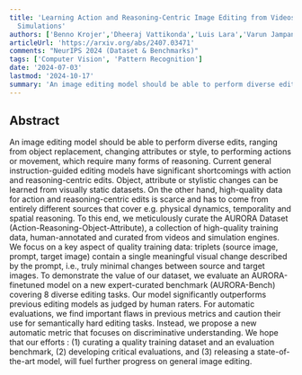 ```yaml
---
title: 'Learning Action and Reasoning-Centric Image Editing from Videos and
  Simulations'
authors: ['Benno Krojer','Dheeraj Vattikonda','Luis Lara','Varun Jampani','Eva Portelance','Chris Pal','Siva Reddy']
articleUrl: 'https://arxiv.org/abs/2407.03471'
comments: "NeurIPS 2024 (Dataset & Benchmarks)"
tags: ['Computer Vision', 'Pattern Recognition']
date: '2024-07-03'
lastmod: '2024-10-17'
summary: 'An image editing model should be able to perform diverse edits, ranging from object replacement, changing attributes or style, to performing actions or movement, which require many forms of reasoning. Current general instruction-guided editing models have significant shortcomings with action and reasoning-centric edits. Object, attribute or stylistic changes can be learned from visually static datasets. On the other hand, high-quality data for action and reasoning-centric edits is scarce and has to come from entirely different sources that cover e.g. physical dynamics, temporality and spatial reasoning. To this end, we meticulously curate the AURORA Dataset (Action-Reasoning-Object-Attribute), a collection of high-quality training data, human-annotated and curated from videos and simulation engines. We focus on a key aspect of quality training data: triplets (source image, prompt, target image) contain a single meaningful visual change described by the prompt, i.e., truly minimal changes between source and target images. To demonstrate the value of our dataset, we evaluate an AURORA-finetuned model on a new expert-curated benchmark (AURORA-Bench) covering 8 diverse editing tasks. Our model significantly outperforms previous editing models as judged by human raters. For automatic evaluations, we find important flaws in previous metrics and caution their use for semantically hard editing tasks. Instead, we propose a new automatic metric that focuses on discriminative understanding. We hope that our efforts : (1) curating a quality training dataset and an evaluation benchmark, (2) developing critical evaluations, and (3) releasing a state-of-the-art model, will fuel further progress on general image editing.'
---
```


## Abstract

An image editing model should be able to perform diverse edits, ranging from object replacement, changing attributes or style, to performing actions or movement, which require many forms of reasoning. Current general instruction-guided editing models have significant shortcomings with action and reasoning-centric edits. Object, attribute or stylistic changes can be learned from visually static datasets. On the other hand, high-quality data for action and reasoning-centric edits is scarce and has to come from entirely different sources that cover e.g. physical dynamics, temporality and spatial reasoning. To this end, we meticulously curate the AURORA Dataset (Action-Reasoning-Object-Attribute), a collection of high-quality training data, human-annotated and curated from videos and simulation engines. We focus on a key aspect of quality training data: triplets (source image, prompt, target image) contain a single meaningful visual change described by the prompt, i.e., truly minimal changes between source and target images. To demonstrate the value of our dataset, we evaluate an AURORA-finetuned model on a new expert-curated benchmark (AURORA-Bench) covering 8 diverse editing tasks. Our model significantly outperforms previous editing models as judged by human raters. For automatic evaluations, we find important flaws in previous metrics and caution their use for semantically hard editing tasks. Instead, we propose a new automatic metric that focuses on discriminative understanding. We hope that our efforts : (1) curating a quality training dataset and an evaluation benchmark, (2) developing critical evaluations, and (3) releasing a state-of-the-art model, will fuel further progress on general image editing.
